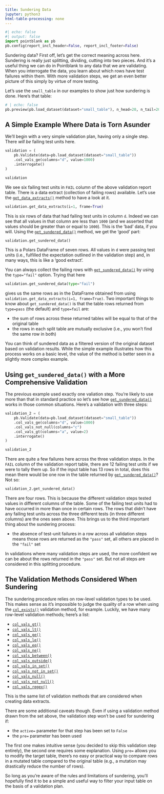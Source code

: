 ```yaml
---
title: Sundering Data
jupyter: python3
html-table-processing: none
---
```


```python
#| echo: false
#| output: false
import pointblank as pb
pb.config(report_incl_header=False, report_incl_footer=False)
```

Sundering data? First off, let's get the correct meaning across here. Sundering is really just
splitting, dividing, cutting into two pieces. And it's a useful thing we can do in Pointblank to any
data that we are validating. When you interrogate the data, you learn about which rows have test
failures within them. With more validation steps, we get an even better picture of this simply by
virtue of more testing.

Let's use the `small_table` in our examples to show just how sundering is done. Here's that table:

```python
# | echo: false
pb.preview(pb.load_dataset(dataset="small_table"), n_head=20, n_tail=20)
```

## A Simple Example Where Data is Torn Asunder

We'll begin with a very simple validation plan, having only a single step. There *will be* failing
test units here.

```python
validation = (
    pb.Validate(data=pb.load_dataset(dataset="small_table"))
    .col_vals_ge(columns="d", value=1000)
    .interrogate()
)

validation
```

We see six failing test units in `FAIL` column of the above validation report table. There is a data
extract (collection of failing rows) available. Let's use the
[`get_data_extracts()`](https://posit-dev.github.io/pointblank/reference/Validate.get_data_extracts.html)
method to have a look at it.

```python
validation.get_data_extracts(i=1, frame=True)
```

This is six rows of data that had failing test units in column `d`. Indeed we can see that all
values in that column are less than `1000` (and we asserted that values should be greater than or
equal to `1000`). This is the 'bad' data, if you will. Using the
[`get_sundered_data()`](https://posit-dev.github.io/pointblank/reference/Validate.get_sundered_data.html)
method, we get the 'good' part:

```python
validation.get_sundered_data()
```

This is a Polars DataFrame of seven rows. All values in `d` were passing test units (i.e., fulfilled
the expectation outlined in the validation step) and, in many ways, this is like a 'good extract'.

You can always collect the failing rows with
[`get_sundered_data()`](https://posit-dev.github.io/pointblank/reference/Validate.get_sundered_data.html)
by using the `type="fail"` option. Trying that here

```python
validation.get_sundered_data(type="fail")
```

gives us the same rows as in the DataFrame obtained from using
`validation.get_data_extracts(i=1, frame=True)`. Two important things to know about
`get_sundered_data()` is that the table rows returned from `type=pass` (the default) and `type=fail`
are:

- the sum of rows across these returned tables will be equal to that of the original table
- the rows in each split table are mutually exclusive (i.e., you won't find the same row in both)

You can think of sundered data as a filtered version of the original dataset based on validation
results. While the simple example illustrates how this process works on a basic level, the value of
the method is better seen in a slightly more complex example.

## Using `get_sundered_data()` with a More Comprehensive Validation

The previous example used exactly one valiation step. You're likely to use more than that in
standard practice so let's see how
[`get_sundered_data()`](https://posit-dev.github.io/pointblank/reference/Validate.get_sundered_data.html)
works in those common situations. Here's a validation with three steps:

```python
validation_2 = (
    pb.Validate(data=pb.load_dataset(dataset="small_table"))
    .col_vals_ge(columns="d", value=1000)
    .col_vals_not_null(columns="c")
    .col_vals_gt(columns="a", value=2)
    .interrogate()
)

validation_2
```

There are quite a few failures here across the three validation steps. In the `FAIL` column of the
validation report table, there are 12 failing test units if we were to tally them up. So if the
input table has 13 rows in total, does this mean there would be one row in the table returned by
[`get_sundered_data()`](https://posit-dev.github.io/pointblank/reference/Validate.get_sundered_data.html)?
Not so:

```python
validation_2.get_sundered_data()
```

There are four rows. This is because the different validation steps tested values in different
columns of the table. Some of the failing test units had to have occurred in more than once in
certain rows. The rows that didn't have any failing test units across the three different tests
(in three different columns) are the ones seen above. This brings us to the third important thing
about the sundering process:

- the absence of test-unit failures in a row across all validation steps means those rows are
returned as the `"pass"` set, all others are placed in the `"fail"` set

In validations where many validation steps are used, the more confident we can be about the rows
returned in the `"pass"` set. But not all steps are considered in this splitting procedure.

## The Validation Methods Considered When Sundering

The sundering procedure relies on row-level validation types to be used. This makes sense as it's
impossible to judge the quality of a row when using the
[`col_exists()`](https://posit-dev.github.io/pointblank/reference/Validate.col_exists.html)
validation method, for example. Luckily, we have many row-level validation methods; here's a list:

- [`col_vals_gt()`](https://posit-dev.github.io/pointblank/reference/Validate.col_vals_gt.html)
- [`col_vals_lt()`](https://posit-dev.github.io/pointblank/reference/Validate.col_vals_lt.html)
- [`col_vals_ge()`](https://posit-dev.github.io/pointblank/reference/Validate.col_vals_ge.html)
- [`col_vals_le()`](https://posit-dev.github.io/pointblank/reference/Validate.col_vals_le.html)
- [`col_vals_eq()`](https://posit-dev.github.io/pointblank/reference/Validate.col_vals_eq.html)
- [`col_vals_ne()`](https://posit-dev.github.io/pointblank/reference/Validate.col_vals_ne.html)
- [`col_vals_between()`](https://posit-dev.github.io/pointblank/reference/Validate.col_vals_between.html)
- [`col_vals_outside()`](https://posit-dev.github.io/pointblank/reference/Validate.col_vals_outside.html)
- [`col_vals_in_set()`](https://posit-dev.github.io/pointblank/reference/Validate.col_vals_in_set.html)
- [`col_vals_not_in_set()`](https://posit-dev.github.io/pointblank/reference/Validate.col_vals_not_in_set.html)
- [`col_vals_null()`](https://posit-dev.github.io/pointblank/reference/Validate.col_vals_null.html)
- [`col_vals_not_null()`](https://posit-dev.github.io/pointblank/reference/Validate.col_vals_not_null.html)
- [`col_vals_regex()`](https://posit-dev.github.io/pointblank/reference/Validate.col_vals_regex.html)

This is the same list of validation methods that are considered when creating data extracts.

There are some additional caveats though. Even if using a validation method drawn from the set
above, the validation step won't be used for sundering if:

- the `active=` parameter for that step has been set to `False`
- the `pre=` parameter has been used

The first one makes intuitive sense (you decided to skip this validation step entirely), the second
one requires some explanation. Using `pre=` allows you to modify the target table, there's no easy
or practical way to compare rows in a mutated table compared to the original table (e.g., a mutation
may drastically reduce the number of rows).

So long as you're aware of the rules and limitations of sundering, you'll hopefully find it to be a
simple and useful way to filter your input table on the basis of a validation plan.
